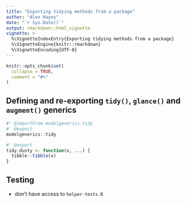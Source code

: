 ```yaml
---
title: "Exporting tidying methods from a package"
author: "Alex Hayes"
date: "`r Sys.Date()`"
output: rmarkdown::html_vignette
vignette: >
  %\VignetteIndexEntry{Exporting tidying methods from a package}
  %\VignetteEngine{knitr::rmarkdown}
  %\VignetteEncoding{UTF-8}
---
```


```r
knitr::opts_chunk$set(
  collapse = TRUE,
  comment = "#>"
)
```

## Defining and re-exporting `tidy()`, `glance()` and `augment()` generics

```r

#' @importFrom modelgenerics tidy
#' @export
modelgenerics::tidy

#' @export
tidy.dusty <- function(x, ...) {
  tibble::tibble(x)
}
```

## Testing

- don't have access to `helper-tests.R`
